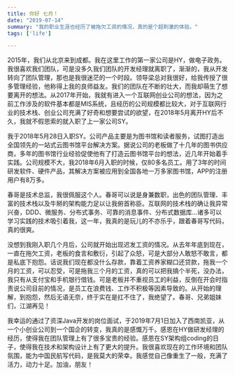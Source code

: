 ```yaml
---
title: 你好 七月！
date: "2019-07-14"
summary: "我的职业生涯也经历了被拖欠工资的情况，真的是个超刺激的体验。"
tags: ['life']

---
```


2015年，我们从北京来到成都。我在这里工作的第一家公司是HY，做电子政务。我很喜欢我们团队，可是没多久我们团队的开发经理就离职了，渐渐的，我从开发转向了团队管理，那也是我很迷茫的一个时段。领导梁总对我很好，给我传授了很多管理经验，他称得上我的良师益友。我们的团队在不断的壮大，而我却萌生了想要离开的想法。从2017年开始，我就有进入一个互联网创业公司的想法，因为之前工作涉及的软件基本都是MIS系统，且经历的公司规模都比较大，对于互联网行业的技术栈、创业公司充满了好奇和想要尝试的欲望，在2018年5月离开HY后不久，我就不假思索的就入职了上一家公司SY。


我于2018年5月28日入职SY。公司产品主要是为图书馆和读者服务，试图打造出全国领先的一站式云图书馆平台解决方案。据说公司的老板做了十几年的图书供应商，多年的图书馆行业经验促使他有了打造云图书馆平台的想法，近几年开始着手实践。公司规模不大，我2018年6月入职的时候，仅80多名员工。用了3年的时间研发软件、硬件产品，其解决方案被应用到全国各地一万多家图书馆，APP的注册用户有8万多。

春哥是技术总监，我很佩服这个人。春哥可以说是身兼数职，出色的团队管理、丰富的技术栈以及牛掰的架构能力足以让我俯首称臣。互联网的技术栈的确让我异常兴奋，DDD、微服务、分布式事务、可靠的消息事件、分布式数据库…诸多可以学习实践的技术吸引着我，这一年，我真的是玩儿的不亦乐乎，跟着春哥写代码，真的很爽。

没想到我刚入职几个月后，公司就开始出现迟发工资的情况。从去年年底到现在，一直在拖欠工资，老板的食言和敷衍，引起了众怒，可是大部分人敢怒不敢言，都是私底下抱怨。话说我们现在都没什么存款，靠着工资养家糊口还贷款，拖我一个月的工资，可以忍受，可是拖我三个月的工资，真的可以把我搞个半死，没办法，我只有从支付宝和手机银行借钱。可是老板并不重视员工的利益，反倒在开会时指责说公司目前的情况，是员工在浪费钱、工作不积极等因素导致的。从开始的理解，到抱怨，然后无语无奈，终于实在是扛不住了，我绝望了。春哥、兄弟姐妹们，江湖再见！


我幸运的通过了资深Java开发的岗位面试，于2019年7月1日加入了西南凯亚，从一个小创业公司到一个国企的转变，我真的是感慨万千。感恩在HY做研发经理的经历，使得我在团队管理上有了很多宝贵的经验。感恩在SY架构组coding的日子，使得我在技术和架构设计上有了更大的提升。我很喜欢现在的工作环境和团队氛围，能为中国民航写代码，是我莫大的荣幸。我感觉自己像重生了一般，充满了活力，动力十足。加油，朋友！






